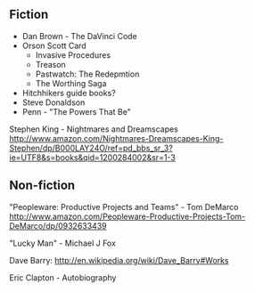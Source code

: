 == Fiction ==

* Dan Brown - The DaVinci Code
* Orson Scott Card
** Invasive Procedures
** Treason
** Pastwatch: The Redepmtion
** The Worthing Saga
* Hitchhikers guide books?
* Steve Donaldson
* Penn - "The Powers That Be"

Stephen King - Nightmares and Dreamscapes
http://www.amazon.com/Nightmares-Dreamscapes-King-Stephen/dp/B000LAY24O/ref=pd_bbs_sr_3?ie=UTF8&s=books&qid=1200284002&sr=1-3

== Non-fiction ==

"Peopleware: Productive Projects and Teams" - Tom DeMarco
http://www.amazon.com/Peopleware-Productive-Projects-Tom-DeMarco/dp/0932633439

"Lucky Man" - Michael J Fox

Dave Barry: http://en.wikipedia.org/wiki/Dave_Barry#Works

Eric Clapton - Autobiography